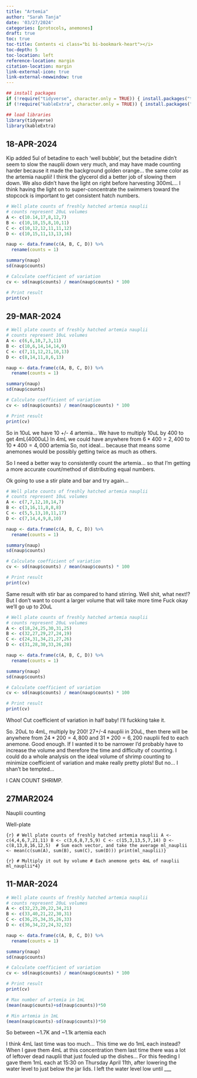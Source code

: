 ```yaml
---
title: "Artemia"
author: "Sarah Tanja"
date: '03/27/2024'
categories: [protocols, anemones]
draft: true
toc: true
toc-title: Contents <i class="bi bi-bookmark-heart"></i>
toc-depth: 5
toc-location: left
reference-location: margin
citation-location: margin
link-external-icon: true
link-external-newwindow: true
---
```


```r
## install packages
if (!require("tidyverse", character.only = TRUE)) { install.packages("tidyverse")}
if (!require("kableExtra", character.only = TRUE)) { install.packages("kableExtra")}
```

```r
## load libraries
library(tidyverse)
library(kableExtra)
```

## 18-APR-2024

Kip added 5ul of betadine to each 'well bubble', but the betadine didn't seem to slow the nauplii down very much, and may have made counting harder because it made the background golden orange... the same color as the artemia nauplii! I think the glycerol did a better job of slowing them down. We also didn't have the light on right before harvesting 300mL... I think having the light on to super-concentrate the swimmers toward the stopcock is important to get consistent hatch numbers.

```r
# Well plate counts of freshly hatched artemia nauplii
# counts represent 20uL volumes
A <- c(10.14,17,8,12,7)
B <- c(10,18,15,8,10,11)
C <- c(10,12,12,11,11,12)
D <- c(10,15,11,13,13,16)

naup <- data.frame(c(A, B, C, D)) %>%
  rename(counts = 1)

summary(naup)
sd(naup$counts)

# Calculate coefficient of variation
cv <- sd(naup$counts) / mean(naup$counts) * 100

# Print result
print(cv)

```

## 29-MAR-2024

```r
# Well plate counts of freshly hatched artemia nauplii
# counts represent 10uL volumes
A <- c(6,6,10,7,3,11)
B <- c(10,6,14,14,14,9)
C <- c(7,11,12,21,10,13)
D <- c(8,14,11,8,6,13)

naup <- data.frame(c(A, B, C, D)) %>%
  rename(counts = 1)

summary(naup)
sd(naup$counts)

# Calculate coefficient of variation
cv <- sd(naup$counts) / mean(naup$counts) * 100

# Print result
print(cv)

```

So in 10uL we have 10 +/- 4 artemia... We have to multiply 10uL by 400 to get 4mL(4000uL) In 4mL we could have anywhere from $6*400 = 2,400$ to $10*400 = 4,000$ artemia So, not ideal... because that means some anemones would be possibly getting twice as much as others.

So I need a better way to consistently count the artemia... so that I'm getting a more accurate count/method of distributing equal numbers.

Ok going to use a stir plate and bar and try again...

```r
# Well plate counts of freshly hatched artemia nauplii
# counts represent 10uL volumes
A <- c(7,7,12,10,14,7)
B <- c(3,16,11,8,8,8)
C <- c(5,5,13,10,11,17)
D <- c(7,14,4,9,8,10)

naup <- data.frame(c(A, B, C, D)) %>%
  rename(counts = 1)

summary(naup)
sd(naup$counts)

# Calculate coefficient of variation
cv <- sd(naup$counts) / mean(naup$counts) * 100

# Print result
print(cv)

```

Same result with stir bar as compared to hand stirring. Well shit, what next!? But I don't want to count a larger volume that will take more time Fuck okay we'll go up to 20uL

```r
# Well plate counts of freshly hatched artemia nauplii
# counts represent 20uL volumes
A <- c(18,24,25,30,31,25)
B <- c(32,27,29,27,24,19)
C <- c(24,31,34,21,27,26)
D <- c(31,28,30,33,26,28)

naup <- data.frame(c(A, B, C, D)) %>%
  rename(counts = 1)

summary(naup)
sd(naup$counts)

# Calculate coefficient of variation
cv <- sd(naup$counts) / mean(naup$counts) * 100

# Print result
print(cv)

```

Whoo! Cut coefficient of variation in half baby! I'll fuckking take it.

So. 20uL to 4mL, multiply by 200! 27+/-4 nauplii in 20uL, then there will be anywhere from $24*200=4,800$ and $31*200=6,200$ nauplii fed to each anemone. Good enough. If I wanted it to be narrower I'd probably have to increase the volume and therefore the time and difficulty of counting. I could do a whole analysis on the ideal volume of shrimp counting to minimize coefficient of variation and make really pretty plots! But no... I shan't be tempted...

I CAN COUNT SHRIMP.

## 27MAR2024

Nauplii counting

Well-plate

```{r} # Well plate counts of freshly hatched artemia nauplii A <- c(4,4,6,7,21,11) B <- c(3,6,8,7,5,9) C <- c(15,3,13,5,7,14) D <- c(8,13,8,16,12,5)  # Sum each vector, and take the average ml_nauplii <- mean(c(sum(A), sum(B), sum(C), sum(D))) print(ml_nauplii)}
```

```{r} # Multiply it out by volume # Each anemone gets 4mL of nauplii ml_nauplii*4}
```

## 

## 11-MAR-2024

```r
# Well plate counts of freshly hatched artemia nauplii
# counts represent 20uL volumes
A <- c(32,23,20,22,34,21)
B <- c(33,40,21,22,30,31)
C <- c(36,25,34,35,26,33)
D <- c(36,34,22,24,32,32)

naup <- data.frame(c(A, B, C, D)) %>%
  rename(counts = 1)

summary(naup)
sd(naup$counts)

# Calculate coefficient of variation
cv <- sd(naup$counts) / mean(naup$counts) * 100

# Print result
print(cv)

# Max number of artemia in 1mL
(mean(naup$counts)+sd(naup$counts))*50

# Min artemia in 1mL
(mean(naup$counts)-sd(naup$counts))*50

```

So between \~1.7K and \~1.1k artemia each

I think 4mL last time was too much... This time we do 1mL each instead? When I gave them 4mL at this concentration them last time there was a lot of leftover dead nauplii that just fouled up the dishes... For this feeding I gave them 1mL each at 15:30 on Thursday April 11th, after lowering the water level to just below the jar lids. I left the water level low until \_\_\_
